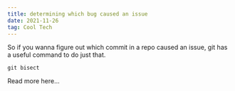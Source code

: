 ```yaml
---
title: determining which bug caused an issue
date: 2021-11-26
tag: Cool Tech
---
```


So if you wanna figure out which commit in a repo caused an issue, git has a useful command to do just that.

`git bisect`

<TextLink href="https://git-scm.com/docs/git-bisect#_basic_bisect_commands_start_bad_good">
  Read more here...
</TextLink>
